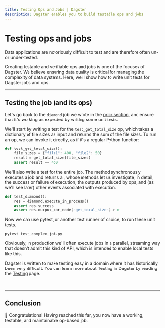 ```yaml
---
title: Testing Ops and Jobs | Dagster
description: Dagster enables you to build testable ops and jobs
---
```


# Testing ops and jobs

<CodeReferenceLink filePath="examples/docs_snippets/docs_snippets/intro_tutorial/basics/testing/" />

Data applications are notoriously difficult to test and are therefore often un- or under-tested.

Creating testable and verifiable ops and jobs is one of the focuses of Dagster. We believe ensuring data quality is critical for managing the complexity of data systems. Here, we'll show how to write unit tests for Dagster jobs and ops.

---

## Testing the job (and its ops)

Let's go back to the `diamond` job we wrote in the [prior section](/tutorial/ops-jobs/connecting-ops#a-more-complex-dag), and ensure that it's working as expected by writing some unit tests.

We'll start by writing a test for the `test_get_total_size` op, which takes a dictionary of file sizes as input and returns the sum of the file sizes. To run an op, we can invoke it directly, as if it's a regular Python function:

```python file=/intro_tutorial/basics/testing/test_complex_job.py startafter=start_op_test endbefore=end_op_test
def test_get_total_size():
    file_sizes = {"file1": 400, "file2": 50}
    result = get_total_size(file_sizes)
    assert result == 450
```

We'll also write a test for the entire job. The <PyObject
module="dagster" object="JobDefinition" method="execute_in_process" /> method synchronously executes a job and returns a <PyObject module="dagster"
object="ExecuteInProcessResult" />, whose methods let us investigate, in detail, the success or failure of execution, the outputs produced by ops, and (as we'll see later) other events associated with execution.

```python file=/intro_tutorial/basics/testing/test_complex_job.py startafter=start_job_test endbefore=end_job_test
def test_diamond():
    res = diamond.execute_in_process()
    assert res.success
    assert res.output_for_node("get_total_size") > 0
```

Now we can use pytest, or another test runner of choice, to run these unit tests.

```bash
pytest test_complex_job.py
```

Obviously, in production we'll often execute jobs in a parallel, streaming way that doesn't admit this kind of API, which is intended to enable local tests like this.

Dagster is written to make testing easy in a domain where it has historically been very difficult. You can learn more about Testing in Dagster by reading the [Testing](/concepts/testing) page.

<br />

---

## Conclusion

🎉 Congratulations! Having reached this far, you now have a working, testable, and maintainable op-based job.

<br />
